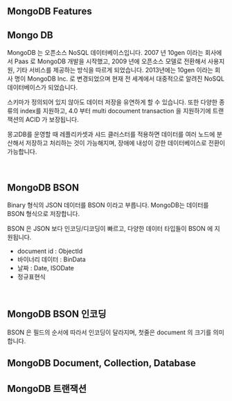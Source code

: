 ## MongoDB Features

## Mongo DB

MongoDB 는 오픈소스 NoSQL 데이터베이스입니다. 2007 년 10gen 이라는 회사에서 Paas 로 MongoDB 개발을 시작했고, 2009 년에 오픈소스 모델로 전환해서 사용지원, 기타 서비스를 제공하는 방식을 따르게 되었습니다. 2013년에는 10gen 이라는 회사 명이 MongoDB Inc. 로 변경되었으며 현재 전 세계에서 대중적으로 알려진 NoSQL 데이터베이스가 되었습니다.<br/>

스키마가 정의되어 있지 않아도 데이터 저장을 유연하게 할 수 있습니다. 또한 다양한 종류의 index를 지원하고, 4.0 부터 multi docoument transaction 을 지원하기에 트랜잭션의 ACID 가 보장됩니다.<br/>

몽고DB를 운영할 때 레플리카셋과 샤드 클러스터를 적용하면 데이터를 여러 노드에 분산해서 저장하고 처리하는 것이 가능해지며, 장애에 내성이 강한 데이터베이스로 전환이 가능합니다.<br/>

<br/>



## MongoDB BSON

Binary 형식의 JSON 데이터를 BSON 이라고 부릅니다. MongoDB는 데이터를 BSON 형식으로 저장합니다.<br/>

BSON 은 JSON 보다 인코딩/디코딩이 빠르고, 다양한 데이터 타입들이 BSON 에 지원됩니다. 

- document id : ObjectId
- 바이너리 데이터 : BinData
- 날짜 : Date, ISODate
- 정규표현식

<br/>



## MongoDB BSON 인코딩

BSON 은 필드의 순서에 따라서 인코딩이 달라지며, 첫줄은 document 의 크기를 의미합니다.<br/>





## MongoDB Document, Collection, Database



## MongoDB 트랜잭션



